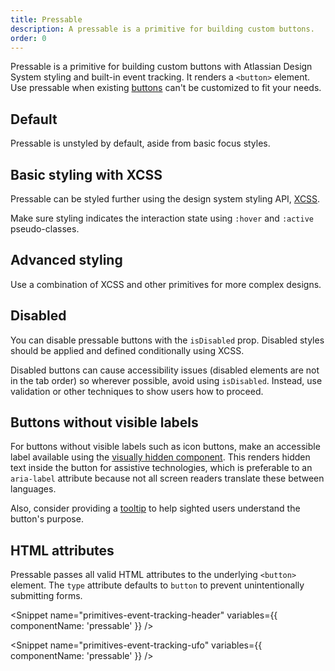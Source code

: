 ```yaml
---
title: Pressable
description: A pressable is a primitive for building custom buttons.
order: 0
---
```




<CodeDocsHeader
	name="@atlaskit/primitives"
	repository="https://bitbucket.org/atlassian/atlassian-frontend-mirror"
	directoryName="primitives"
/>

Pressable is a primitive for building custom buttons with Atlassian Design System styling and
built-in event tracking. It renders a `<button>` element. Use pressable when existing
[buttons](/components/button/examples) can't be customized to fit your needs.

## Default

Pressable is unstyled by default, aside from basic focus styles.

<Example Component={PressableDefault} packageName="@atlaskit/primitives/pressable" />

## Basic styling with XCSS

Pressable can be styled further using the design system styling API,
[XCSS](/components/primitives/xcss).

Make sure styling indicates the interaction state using `:hover` and `:active` pseudo-classes.

<Example Component={PressableBasic} packageName="@atlaskit/primitives/pressable" />

## Advanced styling

Use a combination of XCSS and other primitives for more complex designs.

<Example
	Component={PressableStyled}
	packageName="@atlaskit/primitives/pressable"
	backgroundColor="white"
/>

## Disabled

You can disable pressable buttons with the `isDisabled` prop. Disabled styles should be applied and
defined conditionally using XCSS.

Disabled buttons can cause accessibility issues (disabled elements are not in the tab order) so
wherever possible, avoid using `isDisabled`. Instead, use validation or other techniques to show
users how to proceed.

<!-- todo: snippet for disabled a11y warnings? -->

<Example Component={PressableDisabled} packageName="@atlaskit/primitives/pressable" />

## Buttons without visible labels

For buttons without visible labels such as icon buttons, make an accessible label available using
the [visually hidden component](/components/visually-hidden/examples). This renders hidden text
inside the button for assistive technologies, which is preferable to an `aria-label` attribute
because not all screen readers translate these between languages.

Also, consider providing a [tooltip](/components/tooltip) to help sighted users understand the
button's purpose.

<Example
	Component={PressableWithoutVisibleLabels}
	packageName="@atlaskit/primitives/pressable"
	backgroundColor="white"
/>

## HTML attributes

Pressable passes all valid HTML attributes to the underlying `<button>` element. The `type`
attribute defaults to `button` to prevent unintentionally submitting forms.

<Example Component={PressableHtmlAttributes} packageName="@atlaskit/primitives/pressable" />

<Snippet name="primitives-event-tracking-header" variables={{ componentName: 'pressable' }} />

<Example Component={PressableAnalytics} packageName="@atlaskit/primitives/pressable" />

<Snippet name="primitives-event-tracking-gasv3" />

<Example Component={PressableAnalyticsGASv3} packageName="@atlaskit/primitives/pressable" />

<Snippet name="primitives-event-tracking-ufo" variables={{ componentName: 'pressable' }} />

<Example Component={PressablePressTracing} packageName="@atlaskit/primitives/pressable" />
